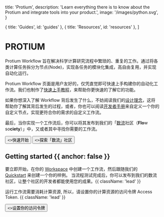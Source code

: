 
  title: 'Protium',
  description:
    'Learn everything there is to know about the Protium and integrate tools into your product.',
  image: '/images/python.svg',
}

  { title: 'Guides', id: 'guides' },
  { title: 'Resources', id: 'resources' },
]

<HeroPattern />

# PROTIUM

Protium Workflow 旨在解决科学计算研究流程中繁琐的、重复的工作。通过将各类计算任务拆分为节点(Node)，实现各任务的模块化集成，高自由复用，并实现自动化运行。

Protium Workflow 页面是用户友好的，仅凭直觉即可快速上手构建你的自动化工作流。我们也制作了[快速上手教程]("#")，来帮助你更快速的了解它的功能。

如果你想深入了解 Workflow 背后发生了什么，不妨阅读我们的[设计理念](“#”)，这将帮助你了解其背后发生的过程，或者，你也可以阅读[开发者手册]("#")来自定义一个你的自定义节点，实现更符合你的需求的自定义工作流。

最后，当你实现一个工作流后，你可以将其发布到我们的「[数流](#)社区（**Flo**w so**ciety**）」中，又或者其中寻找你需要的工作流。

<div className="not-prose mb-16 mt-6 flex gap-3">
  <Button href="/workflow/quickstart" arrow="right">
    <>快速开始</>
  </Button>
  <Button href={`${WorkflowSite}/flociety/nodes`} variant="outline">
    <>探索「数流」社区</>
  </Button>
</div>

## Getting started {{ anchor: false }}

要立即开始，在你的 <a href={WorkflowSite}>Workspace</a> 中创建一个工作流，然后跟随我们的 [Quickstart](/workflow/quickstart) 来创建一个你的样例。
当流程测试完成后，你可以发布到我们的数流社区，让整个社区的开发者都能使用您的成果。{{ className: 'lead' }}

运行工作流需要消耗计算资源, 所以，请设置你的计算资源的访问令牌 Access Token. {{ className: 'lead' }}

<div className="not-prose">
  <Button href="#" variant="text" arrow="right">
    <>设置你的访问令牌</>
  </Button>
</div>


<Guides />  

<Resources /> 
